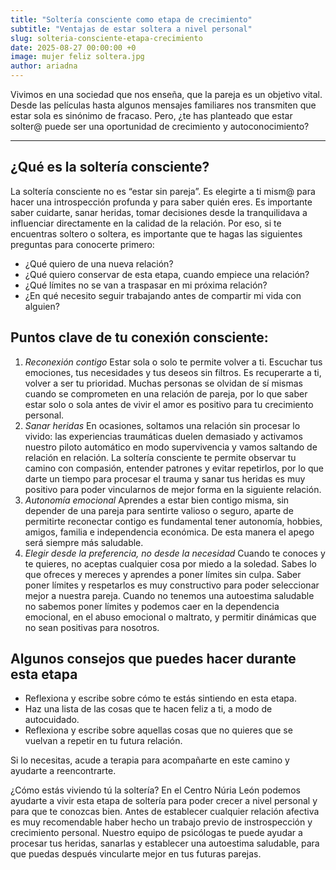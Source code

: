 ```yaml
---
title: "Soltería consciente como etapa de crecimiento"
subtitle: "Ventajas de estar soltera a nivel personal"
slug: solteria-consciente-etapa-crecimiento
date: 2025-08-27 00:00:00 +0
image: mujer feliz soltera.jpg
author: ariadna
---
```


Vivimos en una sociedad que nos enseña, que la pareja es un objetivo vital. Desde las películas hasta algunos mensajes familiares nos transmiten que estar sola es sinónimo de fracaso. Pero, ¿te has planteado que estar solter@ puede ser una oportunidad de crecimiento y autoconocimiento?

---

## ¿Qué es la soltería consciente?
La soltería consciente no es “estar sin pareja”. Es elegirte a ti mism@ para hacer una introspección profunda y para saber quién eres. Es importante saber cuidarte, sanar heridas, tomar decisiones desde la tranquilidava a influenciar directamente en la calidad de la relación. Por eso, si te encuentras soltero o soltera, es importante que te hagas las siguientes preguntas para conocerte primero: 
- ¿Qué quiero de una nueva relación? 
- ¿Qué quiero conservar de esta etapa, cuando empiece una relación?
- ¿Qué límites no se van a traspasar en mi próxima relación? 
- ¿En qué necesito seguir trabajando antes de compartir mi vida con alguien?

## Puntos clave de tu conexión consciente:
1. *Reconexión contigo*
Estar sola o solo te permite volver a ti. Escuchar tus emociones, tus necesidades y tus deseos sin filtros. Es recuperarte a ti, volver a ser tu prioridad. Muchas personas se olvidan de sí mismas cuando se comprometen en una relación de pareja, por lo que saber estar solo o sola antes de vivir el amor es positivo para tu crecimiento personal. 
2. *Sanar heridas*
En ocasiones, soltamos una relación sin procesar lo vivido: las experiencias traumáticas duelen demasiado y activamos nuestro piloto automático en modo supervivencia y vamos saltando de relación en relación. La soltería consciente te permite observar tu camino con compasión, entender patrones y evitar repetirlos, por lo que darte un tiempo para procesar el trauma y sanar tus heridas es muy positivo para poder vincularnos de mejor forma en la siguiente relación.
3. *Autonomía emocional*
Aprendes a estar bien contigo misma, sin depender de una pareja para sentirte valioso o seguro, aparte de permitirte reconectar contigo es fundamental tener autonomía, hobbies, amigos, familia e independencia económica. De esta manera el apego será siempre más saludable. 
4. *Elegir desde la preferencia, no desde la necesidad*
Cuando te conoces y te quieres, no aceptas cualquier cosa por miedo a la soledad. Sabes lo que ofreces y mereces y aprendes a poner límites sin culpa. Saber poner límites y respetarlos es muy constructivo para poder seleccionar mejor a nuestra pareja. Cuando no tenemos una autoestima saludable no sabemos poner límites y podemos caer en la dependencia emocional, en el abuso emocional o maltrato, y permitir dinámicas que no sean positivas para nosotros.

## Algunos consejos que puedes hacer durante esta etapa
- Reflexiona y escribe sobre cómo te estás sintiendo en esta etapa.
- Haz una lista de las cosas que te hacen feliz a ti, a modo de autocuidado.
- Reflexiona y escribe sobre aquellas cosas que no quieres que se vuelvan a repetir en tu futura relación.

Si lo necesitas, acude a terapia para acompañarte en este camino y ayudarte a reencontrarte.

¿Cómo estás viviendo tú la soltería? En el Centro Núria León podemos ayudarte a vivir esta etapa de soltería para poder crecer a nivel personal y para que te conozcas bien. Antes de establecer cualquier relación afectiva es muy recomendable haber hecho un trabajo previo de instrospección y crecimiento personal. Nuestro equipo de psicólogas te puede ayudar a procesar tus heridas, sanarlas y establecer una autoestima saludable, para que puedas después vincularte mejor en tus futuras parejas.
